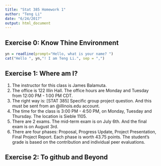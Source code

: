 ```yaml
---
title: "Stat 385 Homework 1"
author: "Teng Li"
date: "6/24/2017"
output: html_document
---
```



## Exercise 0: Know Thine Environment
```r
yn = readline(prompt="Hello, what is your name? ")
cat("Hello ", yn,"! I am Teng Li.", sep = ",")
```


## Exercise 1: Where am I?
1. The instructor for this class is James Balamuta.
2. The office is 122 Illin Hall. The office hours are Monday and Tuesday from 12:00 PM - 1:00 PM CDT.
3. The right way is: [STAT 385] Specific group project question. And this must be sent from an @illinois.edu account.
4. The time for the class is 3:00 PM - 4:50 PM, on Monday, Tuesday and Thursday. The location is Sieble 1105.
5. There are 2 exams. The mid-term exam is on July 6th. And the final exam is on August 3rd.
6. There are four phases: Proposal, Progress Update, Project Presentation, Final Project Report. Each phase is worth 43.75 points. The student's grade is based on the contribution and individual peer evaluations.


## Exercise 2: To github and Beyond

